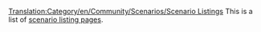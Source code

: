 [[Translation:Category/en/Community/Scenarios/Scenario Listings]]
This is a list of [[en/Community/Scenarios/Main Page|scenario listing pages]].